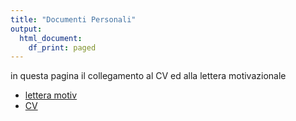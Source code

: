 ```yaml
---
title: "Documenti Personali"
output:   
  html_document: 
    df_print: paged
---
```


in questa pagina il collegamento al CV ed alla lettera motivazionale


* [lettera motiv](content/documentiPers/letteramotivaiccon.html) 
* [CV](content/documentiPers/Europass-CV-Piraino_0821.pdf)  
